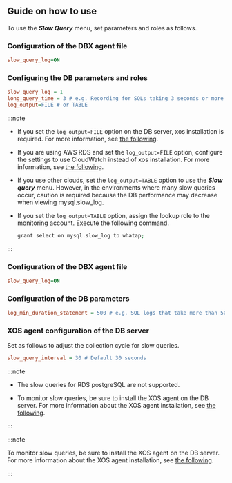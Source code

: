 ## Guide on how to use

To use the **_Slow Query_** menu, set parameters and roles as follows.

<InDoc product='mysql'>

### Configuration of the DBX agent file

```ini title='whatap.conf'
slow_query_log=ON
```

### Configuring the DB parameters and roles

```ini title='my.cnf'
slow_query_log = 1
long_query_time = 3 # e.g. Recording for SQLs taking 3 seconds or more
log_output=FILE # or TABLE
```

:::note

- If you set the `log_output=FILE` option on the DB server, xos installation is required. For more information, see [the following](agent-xos-settings).

- If you are using AWS RDS and set the `log_output=FILE` option, configure the settings to use CloudWatch instead of xos installation. For more information, see [the following](agent-dbx-settings#using-aws-rds).

- If you use other clouds, set the `log_output=TABLE` option to use the **_Slow query_** menu. However, in the environments where many slow queries occur, caution is required because the DB performance may decrease when viewing mysql.slow_log.

- If you set the `log_output=TABLE` option, assign the lookup role to the monitoring account. Execute the following command.

  ```bash
  grant select on mysql.slow_log to whatap;
  ```

:::

</InDoc>

<InDoc product='postgresql'>

### Configuration of the DBX agent file

```ini title='whatap.conf'
slow_query_log=ON
```

### Configuration of the DB parameters

```ini title='postgresql.conf'
log_min_duration_statement = 500 # e.g. SQL logs that take more than 500 ms
```

</InDoc>

### XOS agent configuration of the DB server

Set as follows to adjust the collection cycle for slow queries.

```ini title='xos.conf'
slow_query_interval = 30 # Default 30 seconds
```

<InDoc product='postgresql'>

:::note

- The slow queries for RDS postgreSQL are not supported.

- To monitor slow queries, be sure to install the XOS agent on the DB server. For more information about the XOS agent installation, see [the following](agent-xos-settings).

:::

</InDoc>

<InDoc product='mysql'>

:::note

To monitor slow queries, be sure to install the XOS agent on the DB server. For more information about the XOS agent installation, see [the following](agent-xos-settings).

:::

</InDoc>
